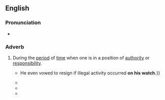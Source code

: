 ==English==

===Pronunciation===
* {{audio|en|En-au-on one's watch.ogg|Audio (AU)}}

===Adverb===
{{head|en|adverb}}

# {{lb|en|chiefly|US|idiomatic}} During the [[period]] of [[time]] when one is in a position of [[authority]] or [[responsibility]].
#* {{quote-journal|en|date=Sep 30, 1991|author=Michael Duffy|url=http://www.time.com/time/magazine/article/0,9171,973943-2,00.html|title=The CIA: See No Evil, Hear No Evil|work=Time|passage=Gates emerged from the first week of hearings bearing only a few scratches. {{...}} He even vowed to resign if illegal activity occurred '''on his watch'''.}}
#* {{quote-journal|en|date=Feb 19, 2005|author=Amy Silvers|url=http://www.jsonline.com/story/index.aspx?id=303103|title=100 miles per hour for 102 years|work=Milwaukee Journal Sentinal|passage=Woods dismissed the idea that anyone could get away with election fraud '''on her watch'''.}}
#* {{quote-web|en|url=http://www.theguardian.com/world/2005/sep/22/iraq.iraq|title=Bush: Troops will not withdraw on my watch|date=2005-09-22|work=The Guardian|quotee={{w|George W. Bush}}|passage=President George Bush today insisted American forces would not withdraw from Iraq "'''on my watch'''" and give terrorists the chance "to claim an historic victory over the United States".}}
#* {{quote-web|en|url=http://www.theguardian.com/us-news/2018/jun/18/donald-trump-us-migrant-camp-border-separation|title=Trump says US will not be a 'migrant camp'|date=2018-06-19|quotee={{w|Donald Trump}}|author=Lauren Gambino|work=The Guardian|passage=“You look at what’s happening in Europe,” he continued, “you look at what’s happening in other places – we can’t allow that to happen to the United States. Not '''on my watch'''.”}}
